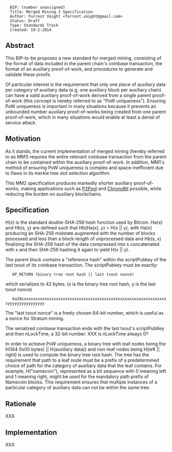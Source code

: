 <pre>
  BIP: (number unassigned)
  Title: Merged Mining 2 Specification
  Author: Forrest Voight <forrest.voight@gmail.com>
  Status: Draft
  Type: Standards Track
  Created: 19-2-2014
</pre>

==Abstract==

This BIP-to-be proposes a new standard for merged mining, consisting of the
format of data included in the parent chain's coinbase transaction, the format
of an auxiliary proof-of-work, and procedures to generate and validate these
proofs.

Of particular interest is the requirement that only one piece of auxiliary
data per category of auxiliary data (e.g. one auxiliary block per auxiliary
chain) can have a valid auxiliary proof-of-work derived from a single parent
proof-of-work (this concept is hereby referred to as "PoW uniqueness").
Ensuring PoW uniqueness is important in many situations because it prevents an
unbounded number auxiliary proof-of-works being created from one parent
proof-of-work, which in many situations would enable at least a denial of
service attack.

==Motivation==

As it stands, the current implementation of merged mining (hereby referred to
as MM1) requires the entire relevant coinbase transaction from the parent
chain to be contained within the auxiliary proof-of-work.
In addition, MM1's method of ensuring PoW uniqueness is complex and
space-inefficient due to flaws in its merkle tree slot selection algorithm.

This MM2 specification produces markedly shorter auxiliary proof-of-works,
making applications such as [https://github.com/forrestv/p2pool P2Pool] and
[https://github.com/goblin/chronobit ChronoBit] possible, while reducing the
burden on auxiliary blockchains.

==Specification==

H(x) is the standard double-SHA-256 hash function used by Bitcoin.
Ha(x) and Hb(s, y) are defined such that Hb(Ha(x), y) = H(x || y), with Ha(x)
producing an SHA-256 midstate augmented with the number of blocks processed
and less than a block-length of unprocessed data and Hb(s, x) finalizing the
SHA-256 hash of the data compressed into s concatenated with x and then
SHA-256 hashing it again to yield H(x || y).

The parent block contains a "reference hash" within the scriptPubkey of the
last txout of its coinbase transaction.
The scriptPubkey must be exactly:

    OP_RETURN (binary tree root hash || last txout nonce)

which serializes to 42 bytes:
(x is the binary tree root hash, y is the last txout nonce)

    6a28xxxxxxxxxxxxxxxxxxxxxxxxxxxxxxxxxxxxxxxxxxxxxxxxxxxxxxxxxxxxxxxxyyyyyyyyyyyyyyyy

The "last txout nonce" is a freely chosen 64-bit number, which is useful as a
nonce for Stratum mining.

The serialized coinbase transaction ends with the last txout's scriptPubKey
and then nLockTime, a 32-bit number.
XXX is nLockTime always 0?

In order to achieve PoW uniqueness, a binary tree with leaf nodes being
the H((64 0x00 bytes) || H(auxiliary data)) and non-leaf nodes being
H(left || right) is used to compute the binary tree root hash.
The tree has the requirement that path to a leaf node must be a prefix of a
predetermined choice of path for the category of auxiliary data that the leaf
contains.
For example, H("namecoin"), represented as a bit sequence with 0 meaning left
and 1 meaning right, might be used for the mandatory path prefix of Namecoin
blocks.
This requirement ensures that multiple instances of a particular category of
auxiliary data can not be within the same tree.

==Rationale==

XXX

==Implementation==

XXX
